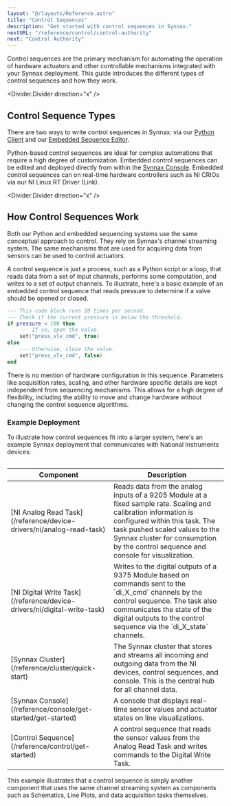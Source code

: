 ```yaml
---
layout: "@/layouts/Reference.astro"
title: "Control Sequences"
description: "Get started with control sequences in Synnax."
nextURL: "/reference/control/control-authority"
next: "Control Authority"
---
```



Control sequences are the primary mechanism for automating the operation of hardware
actuators and other controllable mechanisms integrated with your Synnax deployment.
This guide introduces the different types of control sequences and how they work.

<Divider.Divider direction="x" />

## Control Sequence Types

There are two ways to write control sequences in Synnax: via our [Python
Client](/reference/python-client/get-started) and our
[Embedded Sequence Editor](/reference/control/embedded/get-started/get-started).

Python-based control sequences are ideal for complex automations that require a high
degree of customization. Embedded control sequences can be edited and deployed directly
from within the [Synnax Console](/reference/console/get-started/get-started). Embedded
control sequences can on real-time hardware controllers such as NI CRIOs via our NI
Linux RT Driver (Link).

<Divider.Divider direction="x" />

## How Control Sequences Work

Both our Python and embedded sequencing systems use the same conceptual approach to
control. They rely on Synnax's channel streaming system. The same mechanisms
that are used for acquiring data from sensors can be used to control actuators.

A control sequence is just a process, such as a Python script or a loop,
that reads data from a set of input channels, performs some computation, and writes
to a set of output channels. To illustrate, here's a basic example of an embedded
control sequence that reads pressure to determine if a valve should be opened or closed.

```lua
--- This code block runs 10 times per second.
--- Check if the current pressure is below the threshold.
if pressure < 100 then
    --- If so, open the valve.
    set("press_vlv_cmd", true)
else
    --- Otherwise, close the valve.
    set("press_vlv_cmd", false)
end
```

There is no mention of hardware configuration in this sequence.
Parameters like acquisition rates, scaling, and other hardware specific details are
kept independent from sequencing mechanisms. This allows for a high degree of
flexibility, including the ability to move and change hardware without changing the
control sequence algorithms.

### Example Deployment

To illustrate how control sequences fit into a larger system, here's an example Synnax
deployment that communicates with National Instruments devices:

<Diagram>
  <Image
    client:only="react"
    id="control/sequence-structure-v2"
    themed={false}
    extension="svg"
  />
</Diagram>

<Table>
  <thead>
    <tr>
      <th>Component</th>
      <th>Description</th>
    </tr>
  </thead>
  <tbody>
    <tr>
      <td>[NI Analog Read Task](/reference/device-drivers/ni/analog-read-task)</td>
      <td>
        Reads data from the analog inputs of a 9205 Module at a fixed sample rate.
        Scaling and calibration information is configured within this task. The task
        pushed scaled values to the Synnax cluster for consumption by the control
        sequence and console for visualization.
      </td>
    </tr>
    <tr>
      <td>[NI Digital Write Task](/reference/device-drivers/ni/digital-write-task)</td>
      <td>
        Writes to the digital outputs of a 9375 Module based on commands sent to the
        `di_X_cmd` channels by the control sequence. The task also communicates the
        state of the digital outputs to the control sequence via the `di_X_state`
        channels.
      </td>
    </tr>
    <tr>
      <td>[Synnax Cluster](/reference/cluster/quick-start)</td>
      <td>
        The Synnax cluster that stores and streams all incoming and outgoing data from
        the NI devices, control sequences, and console. This is the central hub for all
        channel data.
      </td>
    </tr>
    <tr>
      <td>[Synnax Console](/reference/console/get-started/get-started)</td>
      <td>
        A console that displays real-time sensor values and actuator states on line
        visualizations.
      </td>
    </tr>
    <tr>
      <td>[Control Sequence](/reference/control/get-started)</td>
      <td>
        A control sequence that reads the sensor values from the Analog Read Task and
        writes commands to the Digital Write Task.
      </td>
    </tr>
  </tbody>
</Table>

This example illustrates that a control sequence is simply another component that uses
the same channel streaming system as components such as Schematics, Line Plots, and
data acquisition tasks themselves.
